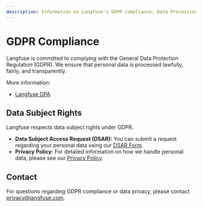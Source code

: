 ```yaml
---
description: Information on Langfuse's GDPR compliance, Data Processing Agreement (DPA), and data subject rights.
---
```


# GDPR Compliance

Langfuse is committed to complying with the General Data Protection Regulation (GDPR). We ensure that personal data is processed lawfully, fairly, and transparently.

More information:

- [Langfuse DPA](/security/dpa)

## Data Subject Rights

Langfuse respects data subject rights under GDPR.

- **Data Subject Access Request (DSAR):** You can submit a request regarding your personal data using our [DSAR Form](https://app.termly.io/notify/47905712-56e1-4ad0-9bb7-8958f3263f90).
- **Privacy Policy:** For detailed information on how we handle personal data, please see our [Privacy Policy](/privacy).

## Contact

For questions regarding GDPR compliance or data privacy, please contact privacy@langfuse.com.
